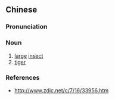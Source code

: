 {{also|大虫}}
==Chinese==
{{zh-forms|s=大虫}}

===Pronunciation===
{{zh-pron
|m=dàchóng
|c=daai6 cung4
|cat=n
}}

===Noun===
{{zh-noun}}

# [[large]] [[insect]]
# [[tiger]]

===References===
*http://www.zdic.net/c/7/16/33956.htm